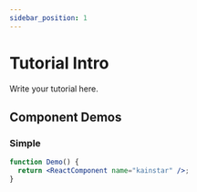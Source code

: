 ```yaml
---
sidebar_position: 1
---
```


# Tutorial Intro

Write your tutorial here.

## Component Demos

### Simple

```jsx title="Demo1" live
function Demo() {
  return <ReactComponent name="kainstar" />;
}
```
